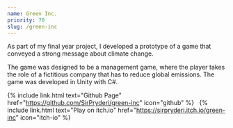 ```yaml
---
name: Green Inc.
priority: 70
slug: /green-inc
---
```


As part of my final year project, I developed a prototype of a game that
conveyed a strong message about climate change.

The game was designed to be a management game, where the player takes the role of a fictitious
company that has to reduce global emissions. The game was developed in
Unity with C#.

{% include link.html text="Github Page" href="https://github.com/SirPryderi/green-inc" icon="github" %}
&nbsp;
{% include link.html text="Play on itch.io" href="https://sirpryderi.itch.io/green-inc" icon="itch-io" %}
